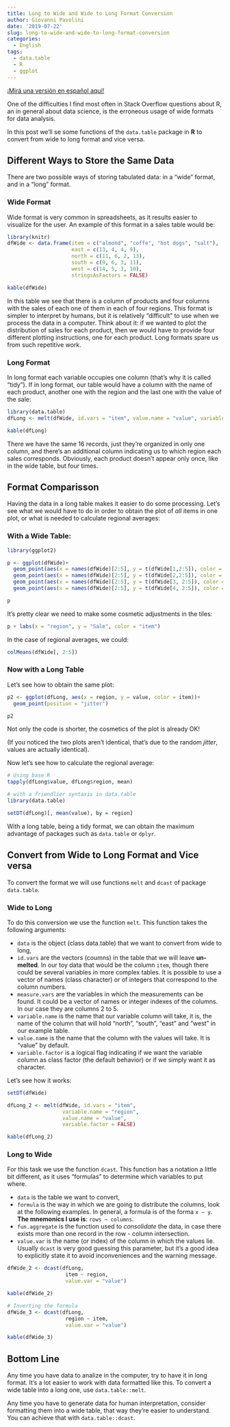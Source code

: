 ```yaml
---
title: Long to Wide and Wide to Long Format Conversion
author: Giovanni Pavolini
date: '2019-07-22'
slug: long-to-wide-and-wide-to-long-format-conversion
categories:
  - English
tags:
  - data.table
  - R
  - ggplot
---
```


[¡Mirá una versión en español aquí!](/2019/07/21/conversión-de-formato-ancho-largo-y-viceversa)

One of the difficulties I find most often in Stack Overflow questions about R, an in general about data science, is the erroneous usage of wide formats for data analysis.

In this post we'll se some functions of the `data.table` package in **R** to convert from wide to long format and vice versa.

## Different Ways to Store the Same Data

There are two possible ways of storing tabulated data: in a "wide" format, and in a "long" format.

### Wide Format

Wide format is very common in spreadsheets, as it results easier to visualize for the user. An example of this format in a sales table would be:

```r
library(knitr)
dfWide <- data.frame(item = c("almond", "coffe", "hot dogs", "salt"), 
                     east = c(13, 4, 4, 9), 
                     north = c(11, 6, 2, 13), 
                     south = c(9, 6, 3, 11), 
                     west = c(14, 5, 3, 10), 
                     stringsAsFactors = FALSE)
```

```r
kable(dfWide)
```

In this table we see that there is a column of products and four columns with the sales of each one of them in each of four regions. This format is simpler to interpret by humans, but it is relatively "difficult" to use when we process the data in a computer.
Think about it: if we wanted to plot the distribution of sales for each product, then we would have to provide four different plotting instructions, one for each product. Long formats spare us from such repetitive work.

### Long Format

In long format each variable occupies one column (that's why it is called "tidy"). If in long format, our table would have a column with the name of each product, another one with the region and the last one with the value of the sale:

```r
library(data.table)
dfLong <- melt(dfWide, id.vars = "item", value.name = "value", variable.name = "region", variable.factor = FALSE)
```


```r
kable(dfLong)

```

There we have the same 16 records, just they're organized in only one column, and there's an additional column indicating us to which region each sales corresponds. Obviously, each product doesn't appear only once, like in the wide table, but four times.

## Format Comparisson

Having the data in a long table makes it easier to do some processing. Let's see what we would have to do in order to obtain the plot of *all* items in one plot, or what is needed to calculate regional averages:

### With a Wide Table:

```r
library(ggplot2)

p <- ggplot(dfWide)+
  geom_point(aes(x = names(dfWide)[2:5], y = t(dfWide[1,2:5]), color = dfWide[1,1]), position = "jitter")+
  geom_point(aes(x = names(dfWide)[2:5], y = t(dfWide[2,2:5]), color = dfWide[2, 1]), position = "jitter")+
  geom_point(aes(x = names(dfWide)[2:5], y = t(dfWide[3, 2:5]), color = dfWide[3,1]), position = "jitter")+
  geom_point(aes(x = names(dfWide)[2:5], y = t(dfWide[4, 2:5]), color = dfWide[4,1]), position = "jitter")

p
```

It's pretty clear we need to make some cosmetic adjustments in the tiles:

```r
p + labs(x = "region", y = "Sale", color = "item")
```

In the case of regional averages, we could:

```r
colMeans(dfWide[, 2:5])
```

### Now with a Long Table

Let's see how to obtain the same plot:

```r
p2 <- ggplot(dfLong, aes(x = region, y = value, color = item))+
  geom_point(position = "jitter")

p2
```

Not only the code is shorter, the cosmetics of the plot is already OK!

(If you noticed the two plots aren't identical, that's due to the random _jitter_, values are actually identical).

Now let's see how to calculate the regional average:

```r
# Using base R
tapply(dfLong$value, dfLong$region, mean)

# with a friendlier syntaxis in data.table
library(data.table)

setDT(dfLong)[, mean(value), by = region]

```

With a long table, being a tidy format, we can obtain the maximum advantage of packages such as `data.table` or `dplyr`.

## Convert from Wide to Long Format and Vice versa

To convert the format we will use functions `melt` and `dcast` of package `data.table`.

### Wide to Long

To do this conversion we use the function `melt`. This function takes the following arguments:

+ `data` is the object (class data.table) that we want to convert from wide to long,
+ `id.vars` are the vectors (coumns) in the table that we will leave **un-melted**. In our toy data that would be the column `item`, though there could be several variables in more complex tables. It is possible to use a vector of names (class character) or of integers that correspond to the column numbers.
+ `measure.vars` are the variables in which the measurements can be found. It could be a vector of names or integer indexes of the columns. In our case they are columns 2 to 5.
+ `variable.name` is the name that our variable column will take, it is, the name of the column that will hold "north", "south", "east" and "west" in our example table.
+ `value.name` is the name that the column with the values will take. It is "value" by default.
+ `variable.factor` is a logical flag indicating if we want the variable column as class factor (the default behavior) or if we simply want it as character.

Let's see how it works:

```r
setDT(dfWide)

dfLong_2 <- melt(dfWide, id.vars = "item", 
                  variable.name = "region", 
                  value.name = "value", 
                  variable.factor = FALSE)

kable(dfLong_2)
```

### Long to Wide

For this task we use the function `dcast`. This function has a notation a little bit different, as it uses "formulas" to determine which variables to put where.

+ `data` is the table we want to convert,
+ `formula` is the way in which we are going to distribute the columns, look at the following examples. In general, a formula is of the forma `x ~ y`. **The mnemonics I use is**: `rows ~ columns`.
+ `fun.aggregate` is the function used to _consolidate_ the data, in case there exists more than one record in the row - column intersection.
+ `value.var` is the name (or index) of the column in which the values lie. Usually `dcast` is very good guessing this parameter, but it's a good idea to explicitly state it to avoid inconveniences and the warning message.

```r
dfWide_2 <- dcast(dfLong, 
                   item ~ region, 
                   value.var = "value")

kable(dfWide_2)

# Inverting the formula
dfWide_3 <- dcast(dfLong, 
                   region ~ item, 
                   value.var = "value")

kable(dfWide_3)
```

## Bottom Line

Any time you have data to analize in the computer, try to have it in long format. It's a lot easier to work with data formatted like this. To convert a wide table into a long one, use `data.table::melt`.

Any time you have to generate data for human interpretation, consider formatting them into a wide table, that way they're easier to understand. You can achieve that with `data.table::dcast`.

